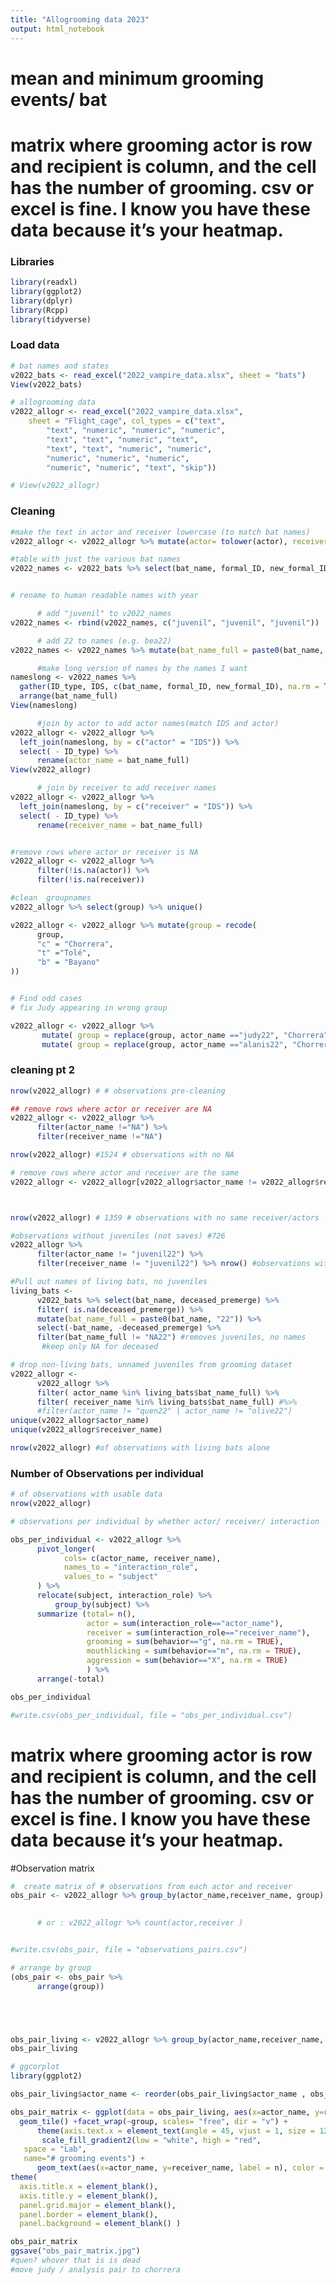 ```yaml
---
title: "Allogrooming data 2023"
output: html_notebook
---
```

# mean and minimum grooming events/ bat
# matrix where grooming actor is row and recipient is column, and the cell has the number of grooming. csv or excel is fine. I know you have these data because it's your heatmap.

### Libraries
```r
library(readxl)
library(ggplot2)
library(dplyr)
library(Rcpp)
library(tidyverse)

```

### Load data
```r
# bat names and states
v2022_bats <- read_excel("2022_vampire_data.xlsx", sheet = "bats")
View(v2022_bats) 

# allogrooming data
v2022_allogr <- read_excel("2022_vampire_data.xlsx", 
    sheet = "Flight_cage", col_types = c("text", 
        "text", "numeric", "numeric", "numeric", 
        "text", "text", "numeric", "text", 
        "text", "text", "numeric", "numeric", 
        "numeric", "numeric", "numeric", 
        "numeric", "numeric", "text", "skip"))

# View(v2022_allogr)  

```

### Cleaning 
```r


#make the text in actor and receiver lowercase (to match bat names)
v2022_allogr <- v2022_allogr %>% mutate(actor= tolower(actor), receiver = tolower(receiver)) 

#table with just the various bat names 
v2022_names <- v2022_bats %>% select(bat_name, formal_ID, new_formal_ID)


# rename to human readable names with year

      # add "juvenil" to v2022_names
v2022_names <- rbind(v2022_names, c("juvenil", "juvenil", "juvenil"))

      # add 22 to names (e.g. bea22)
v2022_names <- v2022_names %>% mutate(bat_name_full = paste0(bat_name, "22"))

      #make long version of names by the names I want 
nameslong <- v2022_names %>%
  gather(ID_type, IDS, c(bat_name, formal_ID, new_formal_ID), na.rm = TRUE) %>%
  arrange(bat_name_full)
View(nameslong)

      #join by actor to add actor names(match IDS and actor)
v2022_allogr <- v2022_allogr %>%
  left_join(nameslong, by = c("actor" = "IDS")) %>%
  select( - ID_type) %>%
      rename(actor_name = bat_name_full)
View(v2022_allogr)

      # join by receiver to add receiver names
v2022_allogr <- v2022_allogr %>%
  left_join(nameslong, by = c("receiver" = "IDS")) %>%
  select( - ID_type) %>%
      rename(receiver_name = bat_name_full)


#remove rows where actor or receiver is NA
v2022_allogr <- v2022_allogr %>%
      filter(!is.na(actor)) %>%
      filter(!is.na(receiver))

#clean  groupnames
v2022_allogr %>% select(group) %>% unique()

v2022_allogr <- v2022_allogr %>% mutate(group = recode(
      group,
      "c" = "Chorrera",
      "t" ="Tolé",
      "b" = "Bayano"
))


# Find odd cases
# fix Judy appearing in wrong group

v2022_allogr <- v2022_allogr %>%
       mutate( group = replace(group, actor_name =="judy22", "Chorrera")) %>%
       mutate( group = replace(group, actor_name =="alanis22", "Chorrera")) 

```

### cleaning pt 2
```r

nrow(v2022_allogr) # # observations pre-cleaning

## remove rows where actor or receiver are NA
v2022_allogr <- v2022_allogr %>%
      filter(actor_name !="NA") %>%
      filter(receiver_name !="NA")

nrow(v2022_allogr) #1524 # observations with no NA

# remove rows where actor and receiver are the same 
v2022_allogr <- v2022_allogr[v2022_allogr$actor_name != v2022_allogr$receiver_name, ]



nrow(v2022_allogr) # 1359 # observations with no same receiver/actors

#observations without juveniles (not saves) #726
v2022_allogr %>% 
      filter(actor_name != "juvenil22") %>%
      filter(receiver_name != "juvenil22") %>% nrow() #observations with no juveniles

#Pull out names of living bats, no juveniles
living_bats <- 
      v2022_bats %>% select(bat_name, deceased_premerge) %>%
      filter( is.na(deceased_premerge)) %>%
      mutate(bat_name_full = paste0(bat_name, "22")) %>%
      select(-bat_name, -deceased_premerge) %>%
      filter(bat_name_full != "NA22") #removes juveniles, no names
       #keep only NA for deceased

# drop non-living bats, unnamed juveniles from grooming dataset
v2022_allogr <- 
      v2022_allogr %>%
      filter( actor_name %in% living_bats$bat_name_full) %>%
      filter( receiver_name %in% living_bats$bat_name_full) #%>%
      #filter(actor_name != "quen22" | actor_name != "olive22")
unique(v2022_allogr$actor_name)
unique(v2022_allogr$receiver_name)

nrow(v2022_allogr) #of observations with living bats alone
```

### Number of Observations per individual
```r

# of observations with usable data
nrow(v2022_allogr) 

# observations per individual by whether actor/ receiver/ interaction

obs_per_individual <- v2022_allogr %>%
      pivot_longer(
            cols= c(actor_name, receiver_name), 
            names_to = "interaction_role", 
            values_to = "subject"
      ) %>%
      relocate(subject, interaction_role) %>% 
          group_by(subject) %>%
      summarize (total= n(),
                 actor = sum(interaction_role=="actor_name"),
                 receiver = sum(interaction_role=="receiver_name"),
                 grooming = sum(behavior=="g", na.rm = TRUE),
                 mouthlicking = sum(behavior=="m", na.rm = TRUE),
                 aggression = sum(behavior=="X", na.rm = TRUE)
                 ) %>%
      arrange(-total)

obs_per_individual

#write.csv(obs_per_individual, file = "obs_per_individual.csv")

```

# matrix where grooming actor is row and recipient is column, and the cell has the number of grooming. csv or excel is fine. I know you have these data because it's your heatmap.

#Observation matrix
```r
#  create matrix of # observations from each actor and receiver
obs_pair <- v2022_allogr %>% group_by(actor_name,receiver_name, group) %>% summarise(n = n()) %>% arrange(-n)

      
      # or : v2022_allogr %>% count(actor,receiver )


#write.csv(obs_pair, file = "observations_pairs.csv")

# arrange by group
(obs_pair <- obs_pair %>%
      arrange(group))





obs_pair_living <- v2022_allogr %>% group_by(actor_name,receiver_name, group) %>% summarise(n = n())
obs_pair_living 

```

```r
# ggcorplot
library(ggplot2)

obs_pair_living$actor_name <- reorder(obs_pair_living$actor_name , obs_pair_living$n)

obs_pair_matrix <- ggplot(data = obs_pair_living, aes(x=actor_name, y=receiver_name, fill=n)) + #
  geom_tile() +facet_wrap(~group, scales= "free", dir = "v") +
      theme(axis.text.x = element_text(angle = 45, vjust = 1, size = 12, hjust = 1)) +
       scale_fill_gradient2(low = "white", high = "red", 
   space = "Lab", 
   name="# grooming events") +
      geom_text(aes(x=actor_name, y=receiver_name, label = n), color = "black", size = 4) +
theme(
  axis.title.x = element_blank(),
  axis.title.y = element_blank(),
  panel.grid.major = element_blank(),
  panel.border = element_blank(),
  panel.background = element_blank() )

obs_pair_matrix 
ggsave("obs_pair_matrix.jpg")
#quen? whover that is is dead
#move judy / analysis pair to chorrera


```



